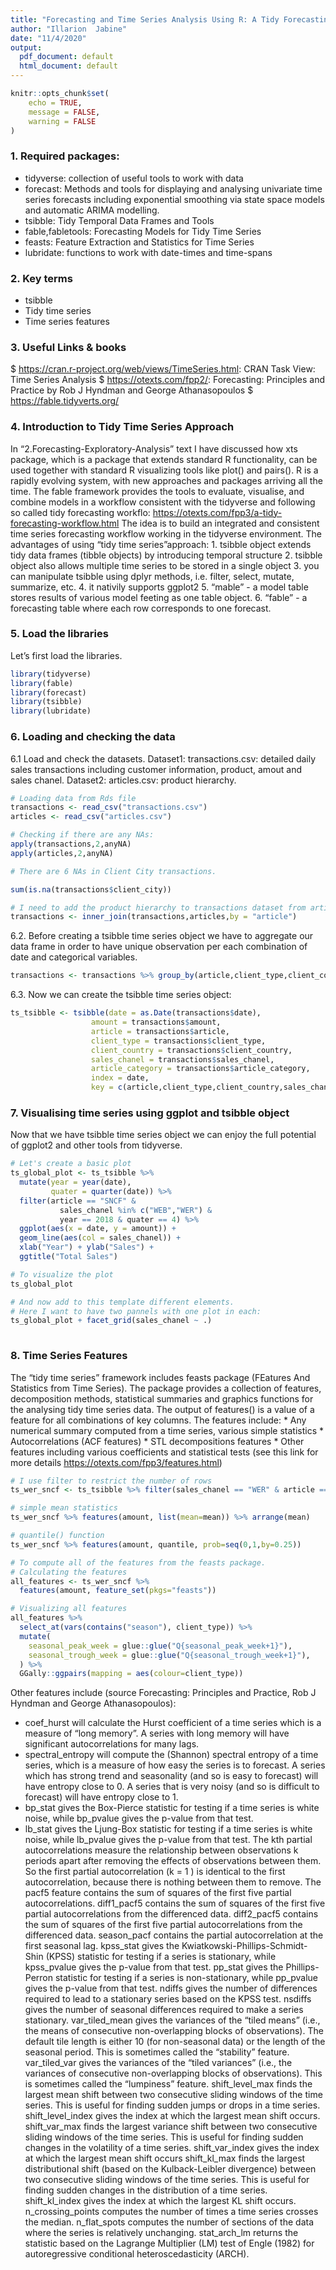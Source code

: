 ---
title: "Forecasting and Time Series Analysis Using R: A Tidy Forecasting Exploratory Analysis"
author: "Illarion  Jabine"
date: "11/4/2020"
output:
  pdf_document: default
  html_document: default
---

```{r setup, include=FALSE}
knitr::opts_chunk$set(
	echo = TRUE,
	message = FALSE,
	warning = FALSE
)
```


### 1. Required packages:

* tidyverse: collection of useful tools to work with data
* forecast: Methods and tools for displaying and analysing univariate time series forecasts including exponential smoothing via state space models and automatic ARIMA modelling.
* tsibble: Tidy Temporal Data Frames and Tools
* fable,fabletools: Forecasting Models for Tidy Time Series
* feasts: Feature Extraction and Statistics for Time Series
* lubridate: functions to work with date-times and time-spans


### 2. Key terms
 * tsibble 
 * Tidy time series
 * Time series features

### 3. Useful Links & books
 $ <https://cran.r-project.org/web/views/TimeSeries.html>: CRAN Task View: Time Series Analysis
 $ <https://otexts.com/fpp2/>: Forecasting: Principles and Practice by Rob J Hyndman and George Athanasopoulos
 $ <https://fable.tidyverts.org/>
 
### 4. Introduction to Tidy Time Series Approach

In "2.Forecasting-Exploratory-Analysis" text I have discussed how xts package, which is a package that extends standard R functionality, can be used together with standard R visualizing tools like plot() and pairs().
R is a rapidly evolving system, with new approaches and packages arriving all the time.
The fable framework provides the tools to evaluate, visualise, and combine models in a workflow consistent with the tidyverse and following so called tidy forecasting workflo: <https://otexts.com/fpp3/a-tidy-forecasting-workflow.html>
The idea is to build an integrated and consistent time series forecasting workflow working in the tidyverse environment. 
The advantages of using "tidy time series"approach:
 1. tsibble object extends tidy data frames (tibble objects) by introducing temporal structure
 2. tsibble object also allows multiple time series to be stored in a single object
 3. you can manipulate tsibble using dplyr methods, i.e. filter, select, mutate, summarize, etc.
 4. it nativily supports ggplot2
 5. "mable" - a model table stores results of various model feeting as one table object.
 6. "fable" - a forecasting table where each row corresponds to one forecast. 

### 5. Load the libraries
Let's first load the libraries.
```{r loading packages, message=FALSE, warning=FALSE}
library(tidyverse)
library(fable)
library(forecast)
library(tsibble)
library(lubridate)
```

### 6. Loading and checking the data

 6.1 Load and check the datasets.
  Dataset1: transactions.csv: detailed daily sales transactions including customer   information, product, amout and sales chanel.
  Dataset2: articles.csv: product hierarchy.
 
```{r load the data and pre-process them}
# Loading data from Rds file
transactions <- read_csv("transactions.csv")
articles <- read_csv("articles.csv")

# Checking if there are any NAs:
apply(transactions,2,anyNA)
apply(articles,2,anyNA)

# There are 6 NAs in Client City transactions. 

sum(is.na(transactions$client_city))

# I need to add the product hierarchy to transactions dataset from articles dataset:
transactions <- inner_join(transactions,articles,by = "article")

```

 6.2. Before creating a tsibble time series object we have to aggregate our data frame in order to have unique observation per each combination of date and categorical variables.
 
```{r aggregating transactions}
transactions <- transactions %>% group_by(article,client_type,client_country,sales_chanel,article_category,date) %>% summarise(amount = sum(amount))

```

 6.3. Now we can create the tsibble time series object:
 
```{r creating tsibble time series object}
ts_tsibble <- tsibble(date = as.Date(transactions$date), 
                  amount = transactions$amount, 
                  article = transactions$article, 
                  client_type = transactions$client_type, 
                  client_country = transactions$client_country, 
                  sales_chanel = transactions$sales_chanel, 
                  article_category = transactions$article_category,
                  index = date,
                  key = c(article,client_type,client_country,sales_chanel,article_category))
```

### 7. Visualising time series using ggplot and tsibble object

Now that we have tsibble time series object we can enjoy the full potential of  ggplot2 and other tools from tidyverse.

```{r}
# Let's create a basic plot
ts_global_plot <- ts_tsibble %>%
  mutate(year = year(date), 
         quater = quarter(date)) %>%
  filter(article == "SNCF" & 
           sales_chanel %in% c("WEB","WER") & 
           year == 2018 & quater == 4) %>%
  ggplot(aes(x = date, y = amount)) +
  geom_line(aes(col = sales_chanel)) +
  xlab("Year") + ylab("Sales") +
  ggtitle("Total Sales")

# To visualize the plot
ts_global_plot

# And now add to this template different elements.
# Here I want to have two pannels with one plot in each:
ts_global_plot + facet_grid(sales_chanel ~ .)
  
```

### 8. Time Series Features

The "tidy time series" framework includes feasts package (FEatures And Statistics from Time Series). The package provides a collection of features, decomposition methods, statistical summaries and graphics functions for the analysing tidy time series data. The output of features() is a value of a feature for all combinations of key columns.
The features include:
 * Any numerical summary computed from a time series, various simple statistics
 * Autocorrelations (ACF features)
 * STL decompositions features
 * Other features including various coefficients and statistical tests (see this link for more details <https://otexts.com/fpp3/features.html>)

```{r time series features}
# I use filter to restrict the number of rows
ts_wer_sncf <- ts_tsibble %>% filter(sales_chanel == "WER" & article == "SNCF")

# simple mean statistics
ts_wer_sncf %>% features(amount, list(mean=mean)) %>% arrange(mean)

# quantile() function
ts_wer_sncf %>% features(amount, quantile, prob=seq(0,1,by=0.25))

# To compute all of the features from the feasts package.
# Calculating the features
all_features <- ts_wer_sncf %>%
  features(amount, feature_set(pkgs="feasts"))

# Visualizing all features
all_features %>%
  select_at(vars(contains("season"), client_type)) %>%
  mutate(
    seasonal_peak_week = glue::glue("Q{seasonal_peak_week+1}"),
    seasonal_trough_week = glue::glue("Q{seasonal_trough_week+1}"),
  ) %>%
  GGally::ggpairs(mapping = aes(colour=client_type))
```
Other features include (source Forecasting: Principles and Practice, Rob J Hyndman and George Athanasopoulos):

* coef_hurst will calculate the Hurst coefficient of a time series which is a measure of “long memory”. A series with long memory will have significant autocorrelations for many lags.
* spectral_entropy will compute the (Shannon) spectral entropy of a time series, which is a measure of how easy the series is to forecast. A series which has strong trend and seasonality (and so is easy to forecast) will have entropy close to 0. A series that is very noisy (and so is difficult to forecast) will have entropy close to 1.
* bp_stat gives the Box-Pierce statistic for testing if a time series is white noise, while bp_pvalue gives the p-value from that test. 
* lb_stat gives the Ljung-Box statistic for testing if a time series is white noise, while lb_pvalue gives the p-value from that test. 
The kth partial autocorrelations measure the relationship between observations k periods apart after removing the effects of observations between them. So the first partial autocorrelation (k = 1 ) is identical to the first autocorrelation, because there is nothing between them to remove. The pacf5 feature contains the sum of squares of the first five partial autocorrelations.
diff1_pacf5 contains the sum of squares of the first five partial autocorrelations from the differenced data.
diff2_pacf5 contains the sum of squares of the first five partial autocorrelations from the differenced data.
season_pacf contains the partial autocorrelation at the first seasonal lag.
kpss_stat gives the Kwiatkowski-Phillips-Schmidt-Shin (KPSS) statistic for testing if a series is stationary, while kpss_pvalue gives the p-value from that test.
pp_stat gives the Phillips-Perron statistic for testing if a series is non-stationary, while pp_pvalue gives the p-value from that test.
ndiffs gives the number of differences required to lead to a stationary series based on the KPSS test. 
nsdiffs gives the number of seasonal differences required to make a series stationary.
var_tiled_mean gives the variances of the “tiled means” (i.e., the means of consecutive non-overlapping blocks of observations). The default tile length is either 10 (for non-seasonal data) or the length of the seasonal period. This is sometimes called the “stability” feature.
var_tiled_var gives the variances of the “tiled variances” (i.e., the variances of consecutive non-overlapping blocks of observations). This is sometimes called the “lumpiness” feature.
shift_level_max finds the largest mean shift between two consecutive sliding windows of the time series. This is useful for finding sudden jumps or drops in a time series.
shift_level_index gives the index at which the largest mean shift occurs.
shift_var_max finds the largest variance shift between two consecutive sliding windows of the time series. This is useful for finding sudden changes in the volatility of a time series.
shift_var_index gives the index at which the largest mean shift occurs
shift_kl_max finds the largest distributional shift (based on the Kulback-Leibler divergence) between two consecutive sliding windows of the time series. This is useful for finding sudden changes in the distribution of a time series.
shift_kl_index gives the index at which the largest KL shift occurs.
n_crossing_points computes the number of times a time series crosses the median.
n_flat_spots computes the number of sections of the data where the series is relatively unchanging.
stat_arch_lm returns the statistic based on the Lagrange Multiplier (LM) test of Engle (1982) for autoregressive conditional heteroscedasticity (ARCH).

